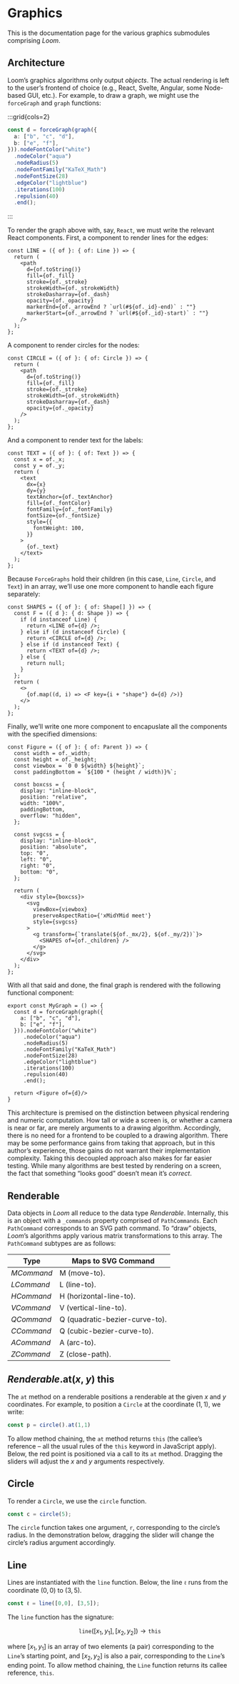 
# Graphics
This is the documentation page for the various graphics submodules comprising _Loom_.

## Architecture
Loom’s graphics algorithms only output _objects_. The actual rendering is left to the user’s frontend of choice (e.g., React, Svelte, Angular, some Node-based GUI, etc.). For example, to draw a graph, we might use the `forceGraph` and `graph` functions:

:::grid{cols=2}
~~~ts
const d = forceGraph(graph({
  a: ["b", "c", "d"],
  b: ["e", "f"],
})).nodeFontColor("white")
  .nodeColor("aqua")
  .nodeRadius(5)
  .nodeFontFamily("KaTeX_Math")
  .nodeFontSize(28)
  .edgeColor("lightblue")
  .iterations(100)
  .repulsion(40)
  .end();
~~~
<FG2/>
:::

To render the graph above with, say, `React`, we must write the relevant React components. First, a component to render lines for the edges:

~~~tsx
const LINE = ({ of }: { of: Line }) => {
  return (
    <path
      d={of.toString()}
      fill={of._fill}
      stroke={of._stroke}
      strokeWidth={of._strokeWidth}
      strokeDasharray={of._dash}
      opacity={of._opacity}
      markerEnd={of._arrowEnd ? `url(#${of._id}-end)` : ""}
      markerStart={of._arrowEnd ? `url(#${of._id}-start)` : ""}
    />
  );
};
~~~

A component to render circles for the nodes:

~~~tsx
const CIRCLE = ({ of }: { of: Circle }) => {
  return (
    <path
      d={of.toString()}
      fill={of._fill}
      stroke={of._stroke}
      strokeWidth={of._strokeWidth}
      strokeDasharray={of._dash}
      opacity={of._opacity}
    />
  );
};
~~~

And a component to render text for the labels:

~~~tsx
const TEXT = ({ of }: { of: Text }) => {
  const x = of._x;
  const y = of._y;
  return (
    <text
      dx={x}
      dy={y}
      textAnchor={of._textAnchor}
      fill={of._fontColor}
      fontFamily={of._fontFamily}
      fontSize={of._fontSize}
      style={{
        fontWeight: 100,
      }}
    >
      {of._text}
    </text>
  );
};
~~~

Because `ForceGraphs` hold their children (in this case, `Line`, `Circle`, and `Text`) in an array, we’ll use one more component to handle each figure separately:

~~~tsx
const SHAPES = ({ of }: { of: Shape[] }) => {
  const F = ({ d }: { d: Shape }) => {
    if (d instanceof Line) {
      return <LINE of={d} />;
    } else if (d instanceof Circle) {
      return <CIRCLE of={d} />;
    } else if (d instanceof Text) {
      return <TEXT of={d} />;
    } else {
      return null;
    }
  };
  return (
    <>
      {of.map((d, i) => <F key={i + "shape"} d={d} />)}
    </>
  );
};
~~~

Finally, we’ll write one more component to encapuslate all the components with the specified dimensions: 

~~~tsx
const Figure = ({ of }: { of: Parent }) => {
  const width = of._width;
  const height = of._height;
  const viewbox = `0 0 ${width} ${height}`;
  const paddingBottom = `${100 * (height / width)}%`;

  const boxcss = {
    display: "inline-block",
    position: "relative",
    width: "100%",
    paddingBottom,
    overflow: "hidden",
  };

  const svgcss = {
    display: "inline-block",
    position: "absolute",
    top: "0",
    left: "0",
    right: "0",
    bottom: "0",
  };

  return (
    <div style={boxcss}>
      <svg 
        viewBox={viewbox} 
        preserveAspectRatio={'xMidYMid meet'} 
        style={svgcss}
      >
        <g transform={`translate(${of._mx/2}, ${of._my/2})`}>
          <SHAPES of={of._children} />
        </g>
      </svg>
    </div>
  );
};
~~~

With all that said and done, the final graph is rendered with the following functional component:

~~~tsx
export const MyGraph = () => {
  const d = forceGraph(graph({
    a: ["b", "c", "d"],
    b: ["e", "f"],
  })).nodeFontColor("white")
     .nodeColor("aqua")
     .nodeRadius(5)
     .nodeFontFamily("KaTeX_Math")
     .nodeFontSize(28)
     .edgeColor("lightblue")
     .iterations(100)
     .repulsion(40)
     .end();

  return <Figure of={d}/>
}
~~~

This architecture is premised on the distinction between physical rendering and numeric computation. How tall or wide a screen is, or whether a camera is near or far, are merely arguments to a drawing algorithm. Accordingly, there is no need for a frontend to be coupled to a drawing algorithm. There may be some performance gains from taking that approach, but in this author’s experience, those gains do not warrant their implementation complexity. Taking this decoupled approach also makes for far easier testing. While many algorithms are best tested by rendering on a screen, the fact that something “looks good” doesn’t mean it’s _correct_.


## Renderable
Data objects in _Loom_ all reduce to the data type _Renderable_. Internally, this is an object with a `_commands` property comprised of `PathCommands`. Each `PathCommand` corresponds to an SVG path command. To “draw” objects, _Loom_’s algorithms apply various matrix transformations to this array. The `PathCommand` subtypes are as follows:


| Type       | Maps to SVG Command            |
| ---------- | ------------------------------ |
| _MCommand_ | M (move-to).                   |
| _LCommand_ | L (line-to).                   |
| _HCommand_ | H (horizontal-line-to).        |
| _VCommand_ | V (vertical-line-to).          |
| _QCommand_ | Q (quadratic-bezier-curve-to). |
| _CCommand_ | Q (cubic-bezier-curve-to).     |
| _ACommand_ | A (arc-to).                    |
| _ZCommand_ | Z (close-path).                |


## _Renderable_.at(_x_, _y_) __this__
The `at` method on a renderable positions a renderable at the given ${x}$ and ${y}$ coordinates. For example, to position a `Circle` at the coordinate ${(1,1),}$ we write:

~~~ts
const p = circle().at(1,1)
~~~


To allow method chaining, the `at` method returns `this` (the callee’s reference – all the usual rules of the `this` keyword in JavaScript apply). Below, the red point is positioned via a call to its `at` method. Dragging the sliders will adjust the ${x}$ and ${y}$ arguments respectively.


<M1/>

## Circle
To render a `Circle`, we use the `circle` function.

~~~ts
const c = circle(5);
~~~

The `circle` function takes one argument, `r`, corresponding to the circle’s radius. In the demonstration below, dragging the slider will change the circle’s radius argument accordingly.


<Circle1/>

## Line
Lines are instantiated with the `line` function. Below, the line `ℓ` runs from the coordinate ${(0,0)}$ to ${(3,5).}$

~~~ts
const ℓ = line([0,0], [3,5]);
~~~

The `line` function has the signature:

$$
  \texttt{line}([x_1, y_1], [x_2, y_2]) \to \texttt{this}
$$

where ${[x_1, y_1]}$ is an array of two elements (a pair) corresponding to the `Line`’s starting point, and ${[x_2, y_2]}$ is also a pair, corresponding to the `Line`’s ending point. To allow method chaining, the `Line` function returns its callee reference, `this`.


<Line1/>